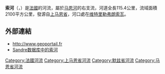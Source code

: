 {{noteTA
|G1=法国地名
|G2=单位
}}
{{Infobox river
| name                = 索河
| native_name         = Saulx
| image               = Saulx-menil.jpg
| image_size          = 
| image_caption       = 流经[[索河畔梅尼勒|索河畔梅尼勒]]的索河
| map                 = Saulx.png
| map_caption         = 索河流域图
| source1_location    = [[热尔迈|热尔迈]]
| source1_coordinates = {{coord|48|24|50|N|5|21|35|E}}
| source1_elevation   = 347米
| mouth_location      = [[维特里勒弗朗索瓦|维特里勒弗朗索瓦]]
| mouth_coordinates   = {{coord|48|44|36|N|4|34|52|E}}
| mouth_elevation     = 94米
| progression         = {{RMarne}}
| subdivision_type1   = [[世界政區索引|国家]]
| subdivision_name1   = {{FR}}
| length              = {{convert|115.4|km|mi|abbr=on}}
| discharge1_avg      = {{convert|25.7|m3/s|cuft/s|abbr=on}}
| basin_size          = {{convert|2100|km2|mi2|abbr=on}}
}}
'''索河'''（{{lang-fr|Saulx}}，{{IPA-fr|so}}）是[[法國|法國]]的河流，屬於[[马恩河|马恩河]]的右支流，河道全長115.4公里，流域面積2100平方公里，發源自[[上马恩省|上马恩省]]，河口處在[[维特里勒弗朗索瓦|维特里勒弗朗索瓦]]。

==外部連結==
*http://www.geoportail.fr
*[http://sandre.eaufrance.fr/app/chainage/courdo/htm/F5--0200.php?cg=F5--0200 Sandre数据库中的索河]

{{France-geo-stub}} 
[[Category:法國河流|Category:法國河流]]
[[Category:上马恩省河流|Category:上马恩省河流]]
[[Category:默兹省河流|Category:默兹省河流]]
[[Category:马恩省河流|Category:马恩省河流]]